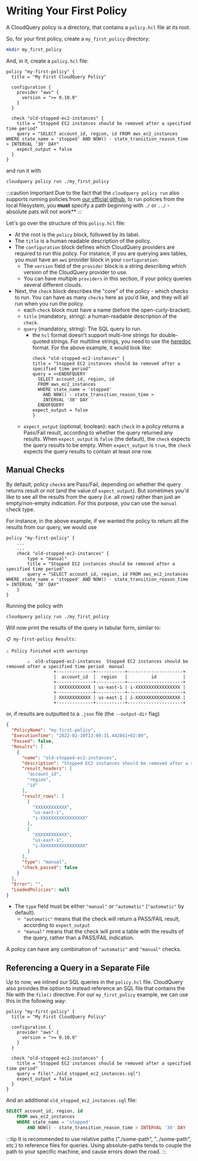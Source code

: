 # Writing Your First Policy

A CloudQuery policy is a directory, that contains a `policy.hcl` file at its root.

So, for your first policy, create a `my_first_policy` directory:

```bash
mkdir my_first_policy
```

And, in it, create a `policy.hcl` file:

```hcl title='my_first_policy/policy.hcl'
policy "my-first-policy" {
  title = "My First CloudQuery Policy"

  configuration {
    provider "aws" {
      version = ">= 0.10.0"
    }
  }

  check "old-stopped-ec2-instances" {
    title = "Stopped EC2 instances should be removed after a specified time period"
    query = "SELECT account_id, region, id FROM aws_ec2_instances WHERE state_name = 'stopped' AND NOW() - state_transition_reason_time > INTERVAL '30' DAY"
    expect_output = false
  }
}
```

and run it with
```bash
cloudquery policy run ./my_first_policy
```

:::caution Important
Due to the fact that the `cloudquery policy run` also supports running policies from [our official github](https://github.com/cloudquery-policies),
to run policies from the local filesystem, you **must** specify a path beginning with `./` or `../` -
absolute pats will not work**
:::

Let's go over the structure of this `policy.hcl` file:
- At the root is the `policy` block, followed by its label.
- The `title` is a human readable description of the policy.
- The `configuration` block defines which CloudQuery providers are required to run this policy.
  For instance, if you are querying aws tables, you must have an `aws` provider block in your `configuration`.
  - The `version` field of the `provider` block is a string describing which version of the CloudQuery provider to use.
  - You can have multiple `providers` in this section, if your policy queries several different clouds.
- Next, the `check` block describes the "core" of the policy - which checks to run. 
  You can have as many `checks` here as you'd like, and they will all run when you run the policy.
  - each `check` block must have a name (before the open-curly-bracket).
  - `title` (mandatory, string): a human-readable description of the `check`.
  - `query` (mandatory, string): The SQL query to run.
     -  the `hcl` format doesn't support multi-line strings for double-quoted strings. For multiline strings, you 
        need to use the [heredoc](https://www.terraform.io/language/expressions/strings#heredoc-strings) format. 
        For the above example, it would look like:
        ```hcl
        check "old-stopped-ec2-instances" {
        title = "Stopped EC2 instances should be removed after a specified time period"
        query = <<ENDOFQUERY
          SELECT account_id, region, id
          FROM aws_ec2_instances
          WHERE state_name = 'stopped'
            AND NOW() - state_transition_reason_time >
            INTERVAL '30' DAY
          ENDOFQUERY
        expect_output = false
        }
        ```
  - `expect_output` (optional, boolean): each `check` in a policy returns a Pass/Fail result, according to whether the query
    returned any results. When `expect_output` is `false` (the default), the `check` expects the query results to be empty.
    When `expect_output` is `true`, the `check` expects the query results to contain at least one row.

## Manual Checks

By default, policy `check`s are Pass/Fail, depending on whether the query returns result or not
(and the value of `expect_output`). But sometimes you'd like to see all the results from the query (i.e. all rows)
rather than just an empty/non-empty indication. For this purpose, you can use the `manual` check type.

For instance, in the above example, if we wanted the policy to return all the results from our query, we would use

```hcl title="policy.hcl"
policy "my-first-policy" {
    ...
    ...
    check "old-stopped-ec2-instances" {
        type = "manual"
        title = "Stopped EC2 instances should be removed after a specified time period"
        query = "SELECT account_id, region, id FROM aws_ec2_instances WHERE state_name = 'stopped' AND NOW() - state_transition_reason_time > INTERVAL '30' DAY"
    }
}
```

Running the policy with 

```bash
cloudquery policy run ./my_first_policy
```

Will now print the results of the query in tabular form, similar to:

```
📋 my-first-policy Results:

⚠️ Policy finished with warnings

        ⚠️  old-stopped-ec2-instances  Stopped EC2 instances should be removed after a specified time period  manual
                  +--------------+-----------+---------------------+
                  |  account_id  |  region   |         id          |
                  +--------------+-----------+---------------------+
                  | XXXXXXXXXXXX | us-east-1 | i-XXXXXXXXXXXXXXXXX |
                  +--------------+-----------+---------------------+
                  | XXXXXXXXXXXX | us-east-1 | i-XXXXXXXXXXXXXXXXX |
                  +--------------+-----------+---------------------+
```

or, if results are outputted to a `.json` file (the `--output-dir` flag)

```json
{
  "PolicyName": "my-first-policy",
  "ExecutionTime": "2022-02-10T13:09:31.442841+02:00",
  "Passed": false,
  "Results": [
    {
      "name": "old-stopped-ec2-instances",
      "description": "Stopped EC2 instances should be removed after a specified time period",
      "result_headers": [
        "account_id",
        "region",
        "id"
      ],
      "result_rows": [
        [
          "XXXXXXXXXXXX",
          "us-east-1",
          "i-XXXXXXXXXXXXXXXXX"
        ],
        [
          "XXXXXXXXXXXX",
          "us-east-1",
          "i-XXXXXXXXXXXXXXXXX"
        ]
      ],
      "type": "manual",
      "check_passed": false
    }
  ],
  "Error": "",
  "LoadedPolicies": null
}
```

- The `type` field must be either `"manual"` or `"automatic"` (`"automatic"` by default).
  - `"automatic"` means that the check will return a PASS/FAIL result, according to `expect_output`
  - `"manual"` means that the check will print a table with the results of the query, rather than a PASS/FAIL indication.

A policy can have any combination of `"automatic"` and `"manual"` checks.

## Referencing a Query in a Separate File

Up to now, we inlined our SQL queries in the `policy.hcl` file. CloudQuery also provides the option to
instead reference an SQL file that contains the file with the `file()` directive. 
For our `my_first_policy` example, we can use this in the following way:

```hcl title="my_first_policy/policy.hcl"
policy "my-first-policy" {
  title = "My First CloudQuery Policy"

  configuration {
    provider "aws" {
      version = ">= 0.10.0"
    }
  }

  check "old-stopped-ec2-instances" {
    title = "Stopped EC2 instances should be removed after a specified time period"
    query = file("./old_stopped_ec2_instances.sql")
    expect_output = false
  }
}
```

And an additional `old_stopped_ec2_instances.sql` file:

```sql title="my_first_policy/old_stopped_ec2_instances.sql"
SELECT account_id, region, id 
    FROM aws_ec2_instances 
    WHERE state_name = 'stopped' 
        AND NOW() - state_transition_reason_time > INTERVAL '30' DAY
```

:::tip
It is recommended to use relative paths ("./some-path", "../some-path", etc.) to reference files for queries.
Using absolute-paths tends to couple the path to your specific machine, and cause errors down the road.
:::
